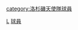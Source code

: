 {{Catnav|頁面分類|...|棒球|棒球選手|美國職棒大聯盟球員|美國職棒大聯盟各隊球員}}
{{Catnav|頁面分類|...|美國棒球|美國職棒大聯盟|美國職棒大聯盟球員|美國職棒大聯盟各隊球員}}
{{Commonscat|Los Angeles Angels of Anaheim players}}

[[Category:美國職棒大聯盟各隊球員|L]]
[[category:洛杉磯天使隊球員‎|category:洛杉磯天使隊球員‎]]
[[Category:洛杉磯安那罕天使|球員]]
